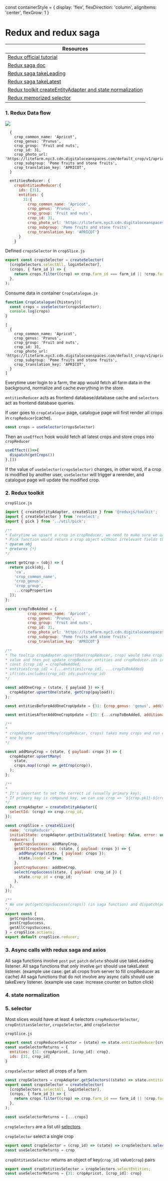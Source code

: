 const containerStyle = { display: 'flex', flexDirection: 'column', alignItems: 'center', flexGrow: 1 }

<Meta title="Docs/tutorial/8.Redux and redux saga" />

# Redux and redux saga

| Resources |
| --------- |
| [Redux official tutorial](https://redux.js.org/tutorials/essentials/part-1-overview-concepts) |
| [Redux saga doc](https://redux-saga.js.org/docs/basics/DeclarativeEffects) |
| [Redux saga takeLeading](https://redux-saga.js.org/docs/api#takeleadingpattern-saga-args) |
| [Redux saga takeLatest](https://redux-saga.js.org/docs/api#takelatestpattern-saga-args) |
| [Redux toolkit createEntityAdapter and state normalization](https://redux-toolkit.js.org/api/createEntityAdapter) |
| [Redux memorized selector](https://redux.js.org/usage/deriving-data-selectors#writing-memoized-selectors-with-reselect) |
### 1. Redux Data flow




<div style={containerStyle}>
  <img src={cropSchema} />
  <FcDown style={{ fontSize: '30px' }} />
  <Title>Express endpoint <code>api.litefarm.org/crop/31</code></Title>
  <FcDown style={{ fontSize: '30px' }} />
</div>

```
  {
    crop_common_name: 'Apricot',
    crop_genus: 'Prunus',
    crop_group: 'Fruit and nuts',
    crop_id: 31,
    crop_photo_url: 'https://litefarm.nyc3.cdn.digitaloceanspaces.com/default_crop/v1/apricot.webp',
    crop_subgroup: 'Pome fruits and stone fruits',
    crop_translation_key: 'APRICOT',
  }
```

<div style={containerStyle}>
  <FcDown style={{ fontSize: '30px' }} />
  <Title>Redux Saga action <code>getCropByIdSaga</code> and toolkit action <code>getCropByIdSuccess</code></Title>
  <FcDown style={{ fontSize: '30px' }} />
  <Title><code>getCropByIdSuccess</code> normalizes and stores crop in Redux store</Title>
  <FcDown style={{ fontSize: '30px' }} />
</div>

```js
  entitiesReducer: {
    cropEntitiesReducer:{
      ids: [31],
      entities: {
        31:{
          crop_common_name: 'Apricot',
          crop_genus: 'Prunus',
          crop_group: 'Fruit and nuts',
          crop_id: 31,
          crop_photo_url: 'https://litefarm.nyc3.cdn.digitaloceanspaces.com/default_crop/v1/apricot.webp',
          crop_subgroup: 'Pome fruits and stone fruits',
          crop_translation_key: 'APRICOT'}
      }
    }
```
<div style={containerStyle}>
  <FcDown style={{ fontSize: '30px' }} />
  <Title>Consume store data through selector in a Container</Title>
  <FcDown style={{ fontSize: '30px' }} />
</div>

<Text>Defined <code>cropsSelector</code> in <code>cropSlice.js</code></Text>

```js
export const cropsSelector = createSelector(
  [cropSelectors.selectAll, loginSelector],
  (crops, { farm_id }) => {
    return crops.filter((crop) => crop.farm_id === farm_id || !crop.farm_id);
  },
);
```

<Text>Consume data in container <code>CropCatalogue.js</code></Text>

```js
function CropCatalogue({history}){
  const crops = useSelector(cropsSelector);
  console.log(crops)
}
```

<div style={containerStyle}>
  <FcDown style={{ fontSize: '30px' }} />
</div>

```
[
  {
    crop_common_name: 'Apricot',
    crop_genus: 'Prunus',
    crop_group: 'Fruit and nuts',
    crop_id: 31,
    crop_photo_url: 'https://litefarm.nyc3.cdn.digitaloceanspaces.com/default_crop/v1/apricot.webp',
    crop_subgroup: 'Pome fruits and stone fruits',
    crop_translation_key: 'APRICOT',
  }
]
```

Everytime user login to a farm, the app would fetch all farm data in the background, normalize and cache everything in the store.

`entitiesReducer` acts as frontend database/database cache and `selectors` act as frontend database queries.

If user goes to `cropCatalogue` page, catalogue page will first render all crops in `cropReducer`(cache).

```js
const crops = useSelector(cropsSelector)
```

Then an `useEffect` hook would fetch all latest crops and store crops into `cropReducer`

```js
useEffect(()=>{
  dispatch(getCrops())
},[])
```

If the value of `useSelector(cropsSelector)` changes, in other word, if a crop is modified by another user, `useSelector` will trigger a rerender,
and catalogue page will update the modified crop.

### 2. Redux toolkit
`cropSlice.js`
```js
import { createEntityAdapter, createSlice } from '@reduxjs/toolkit';
import { createSelector } from 'reselect';
import { pick } from '../util/pick';

/**
* Everytime we upsert a crop in cropReducer, we need to make sure we are not adding non-crop fields into the reducer.
* Pick function would return a crop object without irrelevant fields that are not in cropProperties
* @param obj
* @returns {*}
*/

const getCrop = (obj) => {
  return pick(obj, [
    'ca',
    'crop_common_name',
    'crop_genus',
    'crop_group',
    ...cropProperties
  ]);
};

const cropToBeAdded = {
          crop_common_name: 'Apricot',
          crop_genus: 'Prunus',
          crop_group: 'Fruit and nuts',
          crop_id: 31,
          crop_photo_url: 'https://litefarm.nyc3.cdn.digitaloceanspaces.com/default_crop/v1/apricot.webp',
          crop_subgroup: 'Pome fruits and stone fruits',
          crop_translation_key: 'APRICOT'}

/**
* The tooltip cropAdapter.upsertOne(cropReducer, crop) would take crop.crop_id (31) as key and crop (cropToBeAdded) as
* value and then put update cropReducer.entities and cropReducer.ids in such way:
* const {crop_id} = cropToBeAdded;
* entities[crop_id] = {...entities[crop_id], ...cropToBeAdded}
* if(!ids.includes(crop_id) ids.push(crop_id)
*/

const addOneCrop = (state, { payload }) => {
  cropAdapter.upsertOne(state, getCrop(payload));
};

const entitiesBeforeAddOneCropUpdate = {31: {crop_genus: 'genus', additionalField: 'field'}}

const entitiesAfterAddOneCropUpdate = {31: {...cropToBeAdded, additionalField: 'field'}}

/**
*
* cropAdapter.upsertMany(cropReducer, crops) takes many crops and run cropAdapter.upsertOne(cropReducer, crop)
* one by one
*/

const addManyCrop = (state, { payload: crops }) => {
  cropAdapter.upsertMany(
    state,
    crops.map((crop) => getCrop(crop)),
  );
};

/**
*
* It's important to set the correct id (usually primary key);
* If primary key is compound key, we can use crop => `${crop.pk1}-${crop.pk2}` as id
*/
const cropAdapter = createEntityAdapter({
  selectId: (crop) => crop.crop_id,
});

const cropSlice = createSlice({
  name: 'cropReducer',
  initialState: cropAdapter.getInitialState({ loading: false, error: undefined, loaded: false }),
  reducers: {
    getCropsSuccess: addManyCrop,
    getAllCropsSuccess: (state, { payload: crops }) => {
      addManyCrop(state, { payload: crops });
      state.loaded = true;
    },
    postCropSuccess: addOneCrop,
    selectCropSuccess(state, { payload: crop_id }) {
      state.crop_id = crop_id;
    },
  },
});

/**
* We use put(getCropsSuccess(crops)) (in saga function) and dispatch(postCropSuccess) (in container) to update cropReducer
*/
export const {
  getCropsSuccess,
  postCropSuccess,
  getAllCropsSuccess,
} = cropSlice.actions;
export default cropSlice.reducer;

```

### 3. Async calls with redux saga and axios

<DocLink>
  <Text>All saga functions involve <code>post</code> <code>put</code> <code>patch</code> <code>delete</code> should
    use <DocLink
      href={'https://redux-saga.js.org/docs/api#takeleadingpattern-saga-args'}>takeLeading</DocLink> listener.</Text>
  <Text>All saga functions that only involve <code>get</code> should use <DocLink
    href={'https://redux-saga.js.org/docs/api#takelatestpattern-saga-args'}>takeLatest</DocLink> listener. (example use
    case: get all crops from server to fill cropReducer as cache)</Text>
  <Text>All saga functions that do not involve any async calls should use <DocLink
    href={'https://redux-saga.js.org/docs/api#takeeverypattern-saga-args'}>takeEvery</DocLink> listener. (example use
    case: increase counter on button click)</Text>
</DocLink>

### 4. state normalization

### 5. selector

Most slices would have at least 4 selectors `cropReducerSelector`, `cropEntitiesSelector`, `cropsSelector`, and `cropSelector`


`cropSlice.js`
```js
export const cropReducerSelector = (state) => state.entitiesReducer[cropSlice.name];
const useSelectorReturns = {
  entities: {31: cropApricot, [crop_id]: crop},
  ids: [31, crop_id]
}
```
`cropsSelector` select all crops of a farm
```js
const cropSelectors = cropAdapter.getSelectors((state) => state.entitiesReducer[cropSlice.name]);
export const cropsSelector = createSelector(
  [cropSelectors.selectAll, loginSelector],
  (crops, { farm_id }) => {
    return crops.filter((crop) => crop.farm_id === farm_id || !crop.farm_id);
  },
);

const useSelectorReturns = [...crops]
```
<DocCard>
  <Text> <code>cropSelectors</code> are a list util <a
    href={'https://redux-toolkit.js.org/api/createEntityAdapter#selector-functions'}>selectors</a></Text>
</DocCard>

`cropSelector` select a single crop
```js
export const cropSelector = (crop_id) => (state) => cropSelectors.selectById(state, crop_id);
const useSelectorReturns = crop

```
`cropEntitiesSelector` returns an object of key(`crop_id`) value(`crop`) pairs
```js
export const cropEntitiesSelector = cropSelectors.selectEntities;
const useSelectorReturns = {31: cropApricot, [crop_id]: crop}

```

<TechStackNavigation />



